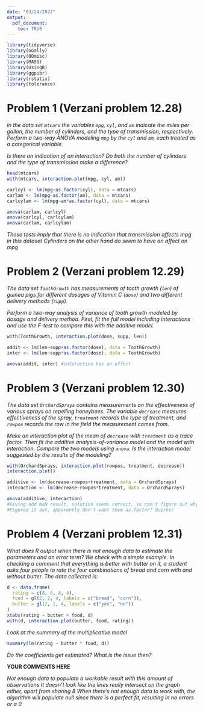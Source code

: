 ---
date: "03/24/2022"
output:
  pdf_document:
    toc: TRUE
---


```{r, include = FALSE}
library(tidyverse)
library(GGally)
library(OOmisc)
library(MASS)
library(UsingR)
library(ggpubr)
library(rstatix)
library(tolerance)
```


# Problem 1 (Verzani problem 12.28)

*In the data set `mtcars` the variables `mpg`, `cyl`, and `am` indicate the
miles per gallon, the number of cylinders, and the type of transmission,
respectively. Perform a two-way ANOVA modeling `mpg` by the `cyl` and `am`, each
treated as a categorical variable.*

*Is there an indication of an interaction? Do both the number of cylinders and
the type of transmission make a difference?*

```{r, error = TRUE}

head(mtcars)
with(mtcars, interaction.plot(mpg, cyl, am))

carlcyl <- lm(mpg~as.factor(cyl), data = mtcars)
carlam <- lm(mpg~as.factor(am), data = mtcars)
carlcylam <- lm(mpg~am*as.factor(cyl), data = mtcars)

anova(carlam, carlcyl)
anova(carlcyl, carlcylam)
anova(carlam, carlcylam)
```
*These tests imply that there is no indication that transmission affects mpg in this dataset*
*Cylinders on the other hand do seem to have an affect on mpg*

# Problem 2 (Verzani problem 12.29)

*The data set `ToothGrowth` has measurements of tooth growth (`len`) of guinea
pigs for different dosages of Vitamin C (`dose`) and two different delivery
methods (`supp`).*

*Perform a two-way analysis of variance of tooth growth modeled by dosage and
delivery method. First, fit the full model including interactions and use the
$F$-test to compare this with the additive model.*

```{r, error = TRUE}
with(ToothGrowth, interaction.plot(dose, supp, len))

addit <- lm(len~supp+as.factor(dose), data = ToothGrowth)
inter <- lm(len~supp*as.factor(dose), data = ToothGrowth)

anova(addit, inter) #interaction has an effect

```

# Problem 3 (Verzani problem 12.30)

*The data set `OrchardSprays` contains measurements on the effectiveness of
various sprays on repelling honeybees. The variable `decrease` measures
effectiveness of the spray, `treatment` records the type of treatment, and
`rowpos` records the row in the field the measurement comes from.*

*Make an interaction plot of the mean of `decrease` with `treatment` as a trace
factor. Then fit the additive analysis-of-variance model and the model with
interaction. Compare the two models using `anova`. Is the interaction model
suggested by the results of the modeling?*

```{r, error = TRUE}
with(OrchardSprays, interaction.plot(rowpos, treatment, decrease))
interaction.plot()

additive <- lm(decrease~rowpos+treatment, data = OrchardSprays)
interaction <- lm(decrease~rowpos*treatment, data = OrchardSprays)

anova(additive, interaction)
#Giving odd NaN result, solution seems correct, so can't figure out why that is the case...
#Figured it out, apparently don't want them as.factor? Quirks!

```

# Problem 4 (Verzani problem 12.31)

*What does R output when there is not enough data to estimate the parameters and
an error term? We check with a simple example. In checking a comment that
everything is better with butter on it, a student asks four people to rate the
four combinations of bread and corn with and without butter. The data collected
is:*

```{r}
d <- data.frame(
  rating = c(8, 6, 8, 4),
  food = gl(2, 2, 4, labels = c("bread", "corn")),
  butter = gl(2, 1, 4, labels = c("yes", "no"))
)
xtabs(rating ~ butter + food, d)
with(d, interaction.plot(butter, food, rating))
```

*Look at the summary of the multiplicative model*

```{r}
summary(lm(rating ~ butter * food, d))
```

*Do the coefficients get estimated? What is the issue then?*

**YOUR COMMENTS HERE**

*Not enough data to populate a workable result with this amount of observations*
*It doesn't look like the lines really intersect on the graph either, apart from sharing 8*
*When there's not enough data to work with, the algorithm will populate null since there is a perfect*
*fit, resulting in no errors or a 0*
